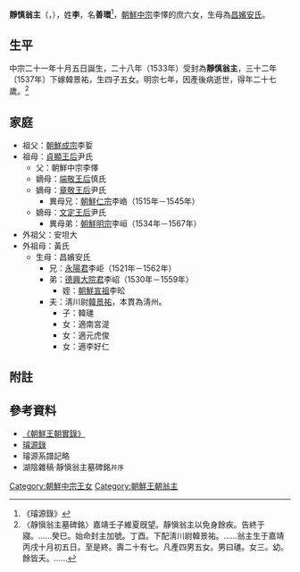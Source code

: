 '''靜慎翁主'''（{{lang-ko|'''정신옹주'''}}，{{bd|1526年||1552年}}），姓'''李'''，名'''善環'''<ref>《璿源錄》</ref>，[[朝鮮中宗|朝鮮中宗]]李懌的庶六女，生母為[[昌嬪安氏|昌嬪安氏]]。

==生平==
中宗二十一年十月五日誕生，二十八年（1533年）受封為'''靜慎翁主'''，三十二年〔1537年〕下嫁韓景祐，生四子五女。明宗七年，因產後病逝世，得年二十七歲。<ref>〈靜愼翁主墓碑銘〉嘉靖壬子維夏旣望。靜愼翁主以免身餘疾。告終于寢。……癸巳。始命封主加號。丁酉。下配淸川尉韓景祐。……翁主生于嘉靖丙戌十月初五日。至是終。壽二十有七。凡產四男五女。男曰璡。女三。幼。餘皆夭。……</ref>

==家庭==
*祖父：[[朝鮮成宗|朝鮮成宗]]李娎
*祖母：[[貞顯王后|貞顯王后]]尹氏
**父：朝鮮中宗李懌
**嫡母：[[端敬王后|端敬王后]]慎氏
**嫡母：[[章敬王后|章敬王后]]尹氏
***異母兄：[[朝鮮仁宗|朝鮮仁宗]]李峼（1515年－1545年）
**嫡母：[[文定王后|文定王后]]尹氏
***異母弟：[[朝鮮明宗|朝鮮明宗]]李峘（1534年－1567年）
*外祖父：安坦大
*外祖母：黃氏
**生母：昌嬪安氏
***兄：[[永陽君|永陽君]]李岠（1521年－1562年）
***弟：[[德興大院君|德興大院君]]李岹（1530年－1559年）
****姪：[[朝鮮宣祖|朝鮮宣祖]]李昖
***夫：淸川尉[[韓景祐|韓景祐]]，本貫為淸州。
****子：韓璡
****女：適南宮湜
****女：適元虎俊
****女：適李好仁

==附註==
{{reflist}}

== 參考資料 ==
*[http://sillok.history.go.kr/main/main.jsp 《朝鮮王朝實錄》] {{Wayback|url=http://sillok.history.go.kr/main/main.jsp |date=20150905161523 }}
*[https://web.archive.org/web/20131004223554/http://royal.kostma.net/Ge/MainTree 璿源錄]
*璿源系譜記略
*湖陰雜稿·靜愼翁主墓碑銘<small>幷序</small>
[[Category:朝鮮中宗王女|Category:朝鮮中宗王女]]
[[Category:朝鮮王朝翁主|Category:朝鮮王朝翁主]]